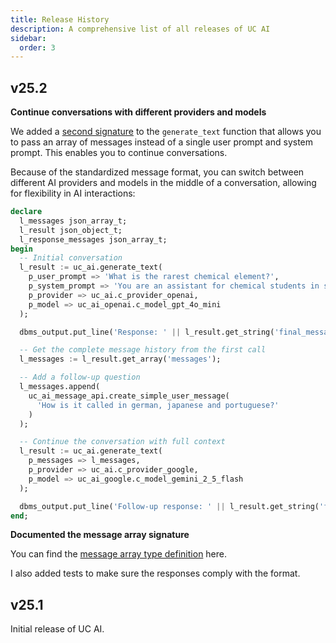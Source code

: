 ```yaml
---
title: Release History
description: A comprehensive list of all releases of UC AI
sidebar:
  order: 3
---
```


## v25.2

**Continue conversations with different providers and models**

We added a [second signature](https://www.united-codes.com/products/uc-ai/docs/api/generate_text/#signature-2-message-array) to the `generate_text` function that allows you to pass an array of messages instead of a single user prompt and system prompt. This enables you to continue conversations.

Because of the standardized message format, you can switch between different AI providers and models in the middle of a conversation, allowing for flexibility in AI interactions:

```sql
declare
  l_messages json_array_t;
  l_result json_object_t;
  l_response_messages json_array_t;
begin
  -- Initial conversation
  l_result := uc_ai.generate_text(
    p_user_prompt => 'What is the rarest chemical element?',
    p_system_prompt => 'You are an assistant for chemical students in school.',
    p_provider => uc_ai.c_provider_openai,
    p_model => uc_ai_openai.c_model_gpt_4o_mini
  );

  dbms_output.put_line('Response: ' || l_result.get_string('final_message'));

  -- Get the complete message history from the first call
  l_messages := l_result.get_array('messages');

  -- Add a follow-up question
  l_messages.append(
    uc_ai_message_api.create_simple_user_message(
      'How is it called in german, japanese and portuguese?'
    )
  );

  -- Continue the conversation with full context
  l_result := uc_ai.generate_text(
    p_messages => l_messages,
    p_provider => uc_ai.c_provider_google,
    p_model => uc_ai_google.c_model_gemini_2_5_flash
  );

  dbms_output.put_line('Follow-up response: ' || l_result.get_string('final_message'));
end;
```

**Documented the message array signature**

You can find the [message array type definition](https://www.united-codes.com/products/uc-ai/docs/api/types/) here.

I also added tests to make sure the responses comply with the format.

## v25.1

Initial release of UC AI.
